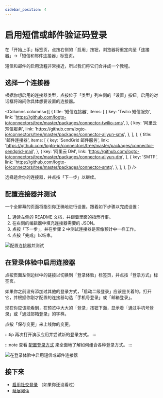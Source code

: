 ```yaml
---
sidebar_position: 4
---
```




# 启用短信或邮件验证码登录

在「开始上手」标签页，点按右侧的「启用」按钮，浏览器将重定向至「连接器」->「短信和邮件连接器」标签页。

短信和邮件的启用流程非常接近，所以我们将它们合并成一个教程。

<ConnectorsIntro />

## 选择一个连接器

根据你想启用的连接器类型，点按位于「类型」列左侧的「设置」按钮。启用的对话框将询问你具体想要设置的连接器。

<Columns
  columns={[
    {
      title: '短信连接器',
      items: [
        {
          key: 'Twilio 短信服务',
          link: 'https://github.com/logto-io/connectors/tree/master/packages/connector-twilio-sms',
        },
        {
          key: '阿里云短信服务',
          link: 'https://github.com/logto-io/connectors/tree/master/packages/connector-aliyun-sms',
        },
      ],
    },
    {
      title: '邮件连接器',
      items: [
        {
          key: 'SendGrid 邮件服务',
          link: 'https://github.com/logto-io/connectors/tree/master/packages/connector-sendgrid-mail',
        },
        {
          key: '阿里云 DM',
          link: 'https://github.com/logto-io/connectors/tree/master/packages/connector-aliyun-dm',
        },
        {
          key: 'SMTP',
          link: 'https://github.com/logto-io/connectors/tree/master/packages/connector-smtp',
        },
      ],
    },
  ]}
/>

选择适合你的连接器，并点按「下一步」以继续。

<ConnectorsWip />

## 配置连接器并测试

一个全屏幕的页面将指引你正确地进行设置。跟着如下步骤以完成设置：

1. 通读左侧的 README 文档，并跟着里面的指示行事。
2. 在右侧的编辑器中填充连接器需要的 JSON。
3. 点按「下一步」，并在步骤 2 中测试连接器是否像预计中一样工作。
4. 点按「完成」以结束。

![配置连接器并测试](./assets/configure-email-connector-and-test.png)

## 在登录体验中启用连接器

点按页面左侧边栏中的链接以切换到「登录体验」标签页，并点按「登录方式」标签页。

如果你之前没有添加过其他的登录方式，「启动二级登录」应该是关着的。打开它，并根据你刚才配置的连接器勾选「手机号登录」或「邮箱登录」。

现在你应该能看到，在预览中大大的「登录」按钮下面，显示着「通过手机号登录」或「通过邮箱登录」的字样。

点按「保存变更」来上线你的变更。

:::tip
再次打开演示应用并尝试新的登录方式。
:::

:::note
查看 [配置登录方式](../../recipes/customize-sie/configure-sign-in-methods.mdx) 来全面地了解如何组合各种登录方式。
:::

![在登录体验中启用短信或邮件连接器](./assets/sie-enable-sms-or-email-connector.png)

## 接下来

- [启用社交登录](./enable-social-sign-in.mdx) （如果你还没看过）
- [延展阅读](./further-readings.md)
